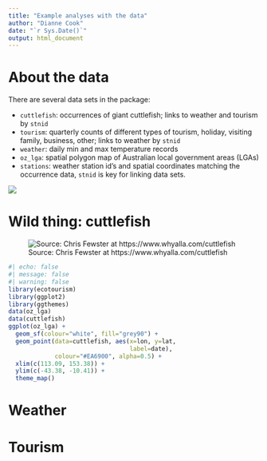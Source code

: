 ```yaml
---
title: "Example analyses with the data"
author: "Dianne Cook"
date: "`r Sys.Date()`"
output: html_document
---
```


# About the data

There are several data sets in the package:

- `cuttlefish`: occurrences of giant cuttlefish; links to weather and tourism by `stnid`
- `tourism`: quarterly counts of different types of tourism, holiday, visiting family, business, other; links to weather by `stnid`
- `weather`: daily min and max temperature records
- `oz_lga`: spatial polygon map of Australian local government areas (LGAs) 
- `stations`: weather station id's and spatial coordinates matching the occurrence data, `stnid` is key for linking data sets.

![](images/data_schema.png)

# Wild thing: cuttlefish

![Source: Chris Fewster at https://www.whyalla.com/cuttlefish](images/cuttlefish.jpg)

```r
#| echo: false
#| message: false
#| warning: false
library(ecotourism)
library(ggplot2)
library(ggthemes)
data(oz_lga)
data(cuttlefish)
ggplot(oz_lga) +
  geom_sf(colour="white", fill="grey90") +
  geom_point(data=cuttlefish, aes(x=lon, y=lat,
                                  label=date),
             colour="#EA6900", alpha=0.5) +
  xlim(c(113.09, 153.38)) +
  ylim(c(-43.38, -10.41)) +
  theme_map()
```

<!-- - Plot occurrences on map for spatial distribution
- Aggregate occurrences on week or month or year to examine temporal patterns
- Remember: this is sighting data, only available when people report -->

# Weather


# Tourism
